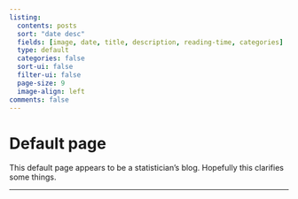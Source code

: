 ```yaml
---
listing:
  contents: posts
  sort: "date desc"
  fields: [image, date, title, description, reading-time, categories]
  type: default
  categories: false
  sort-ui: false
  filter-ui: false
  page-size: 9
  image-align: left
comments: false
---
```


<h1 class="text-center">Default page</h1>

<p class="text-center"> This default page appears to be a statistician's blog. Hopefully this clarifies some things. </p>

---
